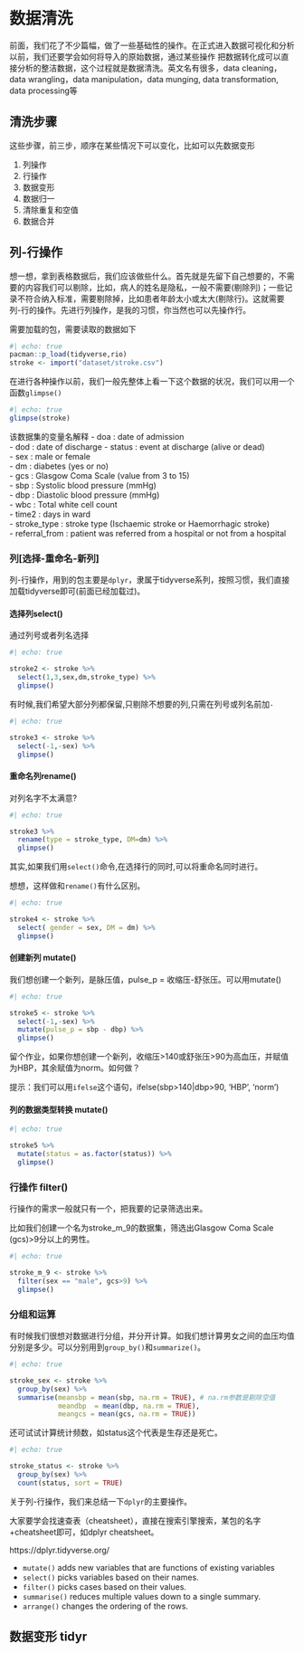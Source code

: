 

# 数据清洗

前面，我们花了不少篇幅，做了一些基础性的操作。在正式进入数据可视化和分析以前，我们还要学会如何将导入的原始数据，通过某些操作
把数据转化成可以直接分析的整洁数据，这个过程就是数据清洗。英文名有很多，data cleaning，data wrangling，data manipulation，data munging, data transformation, data processing等

## 清洗步骤

这些步骤，前三步，顺序在某些情况下可以变化，比如可以先数据变形

1. 列操作
2. 行操作
3. 数据变形
4. 数据归一
5. 清除重复和空值
6. 数据合并

## 列-行操作

想一想，拿到表格数据后，我们应该做些什么。首先就是先留下自己想要的，不需要的内容我们可以剔除，比如，病人的姓名是隐私，一般不需要(剔除列)；一些记录不符合纳入标准，需要剔除掉，比如患者年龄太小或太大(剔除行)。这就需要列-行的操作。先进行列操作，是我的习惯，你当然也可以先操作行。

需要加载的包，需要读取的数据如下

```r
#| echo: true
pacman::p_load(tidyverse,rio)
stroke <- import("dataset/stroke.csv")
```

在进行各种操作以前，我们一般先整体上看一下这个数据的状况，我们可以用一个函数`glimpse()`

```r
#| echo: true
glimpse(stroke)
```

::: callout-note
该数据集的变量名解释
- doa : date of admission          
- dod : date of discharge
- status : event at discharge (alive or dead)        
- sex : male or female          
- dm : diabetes (yes or no)           
- gcs : Glasgow Coma Scale (value from 3 to 15)          
- sbp : Systolic blood pressure (mmHg)           
- dbp : Diastolic blood pressure (mmHg)          
- wbc : Total white cell count           
- time2 : days in ward         
- stroke_type : stroke type (Ischaemic stroke or Haemorrhagic stroke)  
- referral_from : patient was referred from a hospital or not from a hospital
:::

### 列[选择-重命名-新列]

列-行操作，用到的包主要是`dplyr`，隶属于tidyverse系列，按照习惯，我们直接加载tidyverse即可(前面已经加载过)。

#### 选择列select()

通过列号或者列名选择

```r
#| echo: true

stroke2 <- stroke %>% 
  select(1,3,sex,dm,stroke_type) %>% 
  glimpse()
```

有时候,我们希望大部分列都保留,只剔除不想要的列,只需在列号或列名前加`-`

```r
#| echo: true

stroke3 <- stroke %>% 
  select(-1,-sex) %>% 
  glimpse()
```

#### 重命名列rename()

对列名字不太满意?
```r
#| echo: true

stroke3 %>% 
  rename(type = stroke_type, DM=dm) %>% 
  glimpse()
```


其实,如果我们用`select()`命令,在选择行的同时,可以将重命名同时进行。

:::{.callout-tip}
想想，这样做和`rename()`有什么区别。
:::

```r
#| echo: true

stroke4 <- stroke %>% 
  select( gender = sex, DM = dm) %>% 
  glimpse()
```

#### 创建新列 mutate()

我们想创建一个新列，是脉压值，pulse_p = 收缩压-舒张压。可以用mutate()

```r
#| echo: true

stroke5 <- stroke %>% 
  select(-1,-sex) %>% 
  mutate(pulse_p = sbp - dbp) %>% 
  glimpse()
```

:::{.callout-note}
留个作业，如果你想创建一个新列，收缩压>140或舒张压>90为高血压，并赋值为HBP，其余赋值为norm。如何做？

提示：我们可以用`ifelse`这个语句，ifelse(sbp>140|dbp>90, 'HBP', 'norm')
:::

#### 列的数据类型转换 mutate()

```r
#| echo: true

stroke5 %>% 
  mutate(status = as.factor(status)) %>% 
  glimpse()
```

### 行操作 filter()

行操作的需求一般就只有一个，把我要的记录筛选出来。

比如我们创建一个名为stroke_m_9的数据集，筛选出Glasgow Coma Scale (gcs)>9分以上的男性。

```r
#| echo: true

stroke_m_9 <- stroke %>% 
  filter(sex == "male", gcs>9) %>% 
  glimpse()
```

### 分组和运算

有时候我们很想对数据进行分组，并分开计算。如我们想计算男女之间的血压均值分别是多少。可以分别用到`group_by()`和`summarize()`。

```r
#| echo: true

stroke_sex <- stroke %>% 
  group_by(sex) %>% 
  summarise(meansbp = mean(sbp, na.rm = TRUE), # na.rm参数是剔除空值
            meandbp  = mean(dbp, na.rm = TRUE),
            meangcs = mean(gcs, na.rm = TRUE))
```

还可试试计算统计频数，如status这个代表是生存还是死亡。


```r
#| echo: true

stroke_status <- stroke %>% 
  group_by(sex) %>% 
  count(status, sort = TRUE)
```

关于列-行操作，我们来总结一下`dplyr`的主要操作。

大家要学会找速查表（cheatsheet），直接在搜索引擎搜索，某包的名字+cheatsheet即可，如dplyr cheatsheet。

https://dplyr.tidyverse.org/

-   `mutate()` adds new variables that are functions of existing
    variables
-   `select()` picks variables based on their names.
-   `filter()` picks cases based on their values.
-   `summarise()` reduces multiple values down to a single summary.
-   `arrange()` changes the ordering of the rows.

## 数据变形 tidyr


